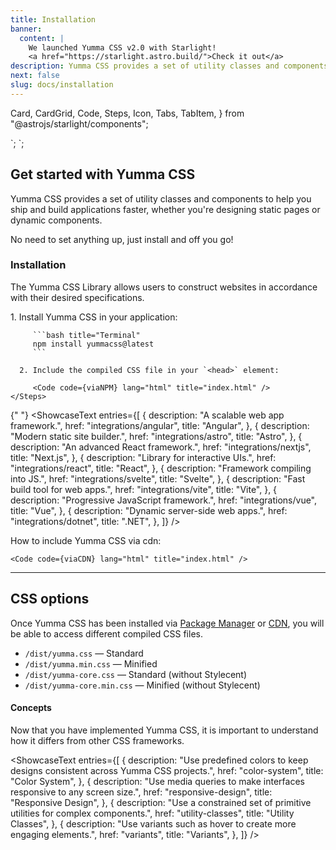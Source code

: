 ```yaml
---
title: Installation
banner:
  content: |
    We launched Yumma CSS v2.0 with Starlight!
    <a href="https://starlight.astro.build/">Check it out</a>
description: Yumma CSS provides a set of utility classes and components to help you ship and build applications faster, whether you're designing static pages or dynamic components.
next: false
slug: docs/installation
---
```


  Card,
  CardGrid,
  Code,
  Steps,
  Icon,
  Tabs,
  TabItem,
} from "@astrojs/starlight/components";


<link rel="stylesheet" href="/dist/yumma-core.min.css">`;

<link href="https://cdn.jsdelivr.net/gh/yumma-lib/yumma-css@2.0.0/dist/yumma.min.css" rel="stylesheet" crossorigin="anonymous">`;

## Get started with Yumma CSS

Yumma CSS provides a set of utility classes and components to help you ship and build applications faster, whether you're designing static pages or dynamic components.

No need to set anything up, just install and off you go!

### Installation

The Yumma CSS Library allows users to construct websites in accordance with their desired specifications.

<Tabs>
  <TabItem label="Package Manager" icon="seti:npm">
    <Steps>
      1. Install Yumma CSS in your application:

         ```bash title="Terminal"
         npm install yummacss@latest
         ```

      2. Include the compiled CSS file in your `<head>` element:

         <Code code={viaNPM} lang="html" title="index.html" />
    </Steps>

  </TabItem>

{" "}
<TabItem label="Integration Guides" icon="open-book">
  <ShowcaseText
    entries={[
      {
        description: "A scalable web app framework.",
        href: "integrations/angular",
        title: "Angular",
      },
      {
        description: "Modern static site builder.",
        href: "integrations/astro",
        title: "Astro",
      },
      {
        description: "An advanced React framework.",
        href: "integrations/nextjs",
        title: "Next.js",
      },
      {
        description: "Library for interactive UIs.",
        href: "integrations/react",
        title: "React",
      },
      {
        description: "Framework compiling into JS.",
        href: "integrations/svelte",
        title: "Svelte",
      },
      {
        description: "Fast build tool for web apps.",
        href: "integrations/vite",
        title: "Vite",
      },
      {
        description: "Progressive JavaScript framework.",
        href: "integrations/vue",
        title: "Vue",
      },
      {
        description: "Dynamic server-side web apps.",
        href: "integrations/dotnet",
        title: ".NET",
      },
    ]}
  />
</TabItem>

  <TabItem label="Play CDN" icon="seti:html">
    How to include Yumma CSS via cdn:

    <Code code={viaCDN} lang="html" title="index.html" />

  </TabItem>
</Tabs>

---

## CSS options

Once Yumma CSS has been installed via [Package Manager](https://www.npmjs.com/package/yummacss) or [CDN](https://www.jsdelivr.com/package/npm/yummacss), you will be able to access different compiled CSS files.

- `/dist/yumma.css` — Standard
- `/dist/yumma.min.css` — Minified
- `/dist/yumma-core.css` — Standard (without Stylecent)
- `/dist/yumma-core.min.css` — Minified (without Stylecent)

#### Concepts

Now that you have implemented Yumma CSS, it is important to understand how it differs from other CSS frameworks.

<ShowcaseText
  entries={[
    {
      description:
        "Use predefined colors to keep designs consistent across Yumma CSS projects.",
      href: "color-system",
      title: "Color System",
    },
    {
      description:
        "Use media queries to make interfaces responsive to any screen size.",
      href: "responsive-design",
      title: "Responsive Design",
    },
    {
      description:
        "Use a constrained set of primitive utilities for complex components.",
      href: "utility-classes",
      title: "Utility Classes",
    },
    {
      description:
        "Use variants such as hover to create more engaging elements.",
      href: "variants",
      title: "Variants",
    },
  ]}
/>
